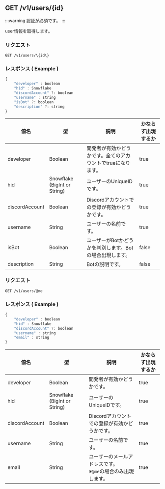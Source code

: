 ## GET /v1/users/\{id\}

:::warning
認証が必須です。
:::

user情報を取得します。

### リクエスト

```http
GET /v1/users/\{id\}
```

### レスポンス ( Example )

```js
{
    "developer" : boolean
    "hid" : Snowflake
    "discordAccount" ?: boolean
    "username" : string
    "isBot" ?: boolean
    "description" ?: string
}
```

|  値名  |  型  | 説明  | かならず出現するか  |
| ---- | ---- | ---- | ---- |
|  developer  |  Boolean  | 開発者が有効かどうかです。全てのアカウントでtrueになります。  |true |
|  hid  |  Snowflake (BigInt or String)  | ユーザーのUniqueIDです。  |true |
|  discordAccount  |  Boolean  | Discordアカウントでの登録が有効かどうかです。  |true |
|  username  |  String  | ユーザーの名前です。  |true |
|  isBot  |  Boolean  | ユーザーがBotかどうかを判別します。Botの場合出現します。 | false  |
|  description  |  String  | Botの説明です。  | false  |

### リクエスト

```http
GET /v1/users/@me
```

### レスポンス ( Example )

```js
{
    "developer" : boolean
    "hid" : Snowflake
    "discordAccount" ?: boolean
    "username" : string
    "email" : string
}
```

|  値名  |  型  | 説明  | かならず出現するか  |
| ---- | ---- | ---- | ---- |
|  developer  |  Boolean  | 開発者が有効かどうかです。 | true |
|  hid  |  Snowflake (BigInt or String)  | ユーザーのUniqueIDです。   | true |
|  discordAccount  |  Boolean  | Discordアカウントでの登録が有効かどうかです。   | true |
|  username  |  String  | ユーザーの名前です。  | true |
|  email  |  String  | ユーザーのメールアドレスです。 <br />※`@me`の場合のみ出現します。  | true |

